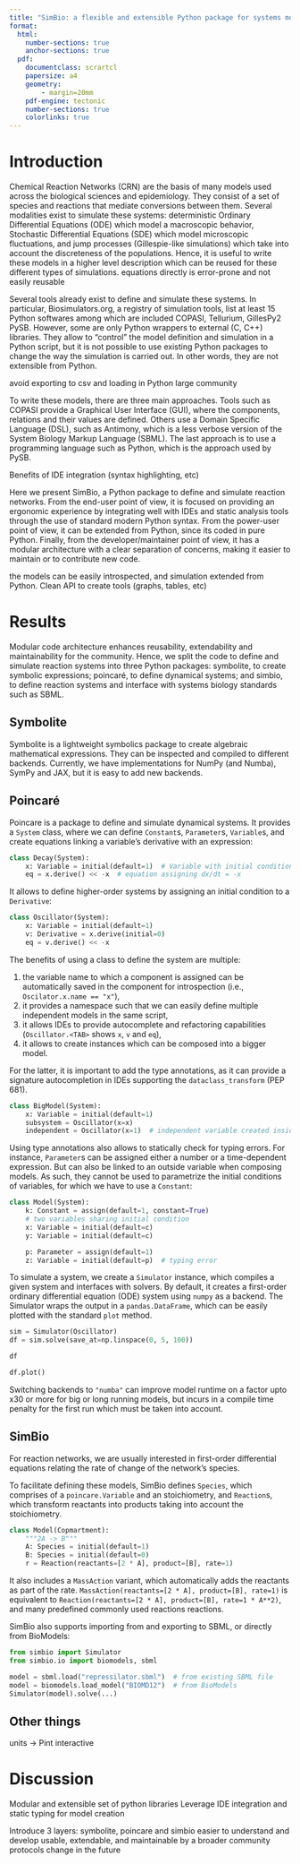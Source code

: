 ```yaml
---
title: "SimBio: a flexible and extensible Python package for systems modelling"
format:
  html:
    number-sections: true
    anchor-sections: true
  pdf:
    documentclass: scrartcl
    papersize: a4
    geometry:
        - margin=20mm
    pdf-engine: tectonic
    number-sections: true
    colorlinks: true
---
```


# Introduction

Chemical Reaction Networks (CRN)
are the basis of many models used across the biological sciences and epidemiology.
They consist of a set of species and reactions that mediate conversions between them.
Several modalities exist to simulate these systems:
deterministic Ordinary Differential Equations (ODE) which model a macroscopic behavior,
Stochastic Differential Equations (SDE) which model microscopic fluctuations,
and jump processes (Gillespie-like simulations) which take into account the discreteness of the populations.
Hence, it is useful to write these models in a higher level description
which can be reused for these different types of simulations.
equations directly is error-prone and not easily reusable

Several tools already exist to define and simulate these systems.
In particular,
Biosimulators.org,
a registry of simulation tools,
list at least 15 Python softwares
among which are included
COPASI,
Tellurium,
GillesPy2
PySB.
However,
some are only Python wrappers to external (C, C++) libraries.
They allow to "control" the model definition and simulation in a Python script,
but it is not possible to use existing Python packages
to change the way the simulation is carried out.
In other words, they are not extensible from Python.

avoid exporting to csv and loading in Python
large community

To write these models,
there are three main approaches.
Tools such as COPASI provide a Graphical User Interface (GUI),
where the components, relations and their values are defined.
Others use a Domain Specific Language (DSL),
such as Antimony,
which is a less verbose version of the System Biology Markup Language (SBML).
The last approach is to use a programming language such as Python,
which is the approach used by PySB.

Benefits of IDE integration (syntax highlighting, etc)

Here we present SimBio, a Python package to define and simulate reaction networks.
From the end-user point of view,
it is focused on providing an ergonomic experience
by integrating well with IDEs and static analysis tools
through the use of standard modern Python syntax.
From the power-user point of view,
it can be extended from Python,
since its coded in pure Python.
Finally,
from the developer/maintainer point of view,
it has a modular architecture with a clear separation of concerns,
making it easier to maintain or to contribute new code.

the models can be easily introspected,
and simulation extended from Python.
Clean API to create tools (graphs, tables, etc)

# Results

Modular code architecture enhances reusability, extendability and maintainability for the community.
Hence, we split the code to define and simulate reaction systems into three Python packages:
symbolite, to create symbolic expressions;
poincaré, to define dynamical systems;
and simbio, to define reaction systems
and interface with systems biology standards such as SBML.

## Symbolite

Symbolite is a lightweight symbolics package to create algebraic mathematical expressions.
They can be inspected and compiled to different backends.
Currently, we have implementations for NumPy (and Numba), SymPy and JAX,
but it is easy to add new backends.

## Poincaré

Poincare is a package to define and simulate dynamical systems.
It provides a `System` class,
where we can define `Constant`s, `Parameter`s, `Variable`s,
and create equations linking a variable's derivative with an expression:

```python
class Decay(System):
    x: Variable = initial(default=1)  # Variable with initial condition
    eq = x.derive() << -x  # equation assigning dx/dt = -x
```

It allows to define higher-order systems
by assigning an initial condition to a `Derivative`:

```python
class Oscillator(System):
    x: Variable = initial(default=1)
    v: Derivative = x.derive(initial=0)
    eq = v.derive() << -x
```

The benefits of using a class to define the system are multiple:

1. the variable name to which a component is assigned can be automatically saved in the component for introspection (i.e., `Oscilator.x.name == "x"`),
2. it provides a namespace such that we can easily define multiple independent models in the same script,
3. it allows IDEs to provide autocomplete and refactoring capabilities (`Oscillator.<TAB>` shows `x`, `v` and `eq`),
4. it allows to create instances which can be composed into a bigger model.

For the latter,
it is important to add the type annotations,
as it can provide a signature autocompletion in IDEs supporting the `dataclass_transform` (PEP 681).

```python
class BigModel(System):
    x: Variable = initial(default=1)
    subsystem = Oscillator(x=x)
    independent = Oscillator(x=1)  # independent variable created inside
```

Using type annotations also allows to statically check for typing errors.
For instance, `Parameter`s can be assigned either a number or a time-dependent expression.
But can also be linked to an outside variable when composing models.
As such, they cannot be used to parametrize the initial conditions of variables,
for which we have to use a `Constant`:

```python
class Model(System):
    k: Constant = assign(default=1, constant=True)
    # two variables sharing initial condition
    x: Variable = initial(default=c)
    y: Variable = initial(default=c)

    p: Parameter = assign(default=1)
    z: Variable = initial(default=p)  # typing error
```

To simulate a system,
we create a `Simulator` instance,
which compiles a given system and interfaces with solvers.
By default, it creates a first-order ordinary differential equation (ODE) system
using `numpy` as a backend.
The Simulator wraps the output in a `pandas.DataFrame`,
which can be easily plotted with the standard `plot` method.

```python
sim = Simulator(Oscillator)
df = sim.solve(save_at=np.linspace(0, 5, 100))

df
```

```python
df.plot()
```

Switching backends to `"numba"` can improve model runtime
on a factor upto x30 or more for big or long running models,
but incurs in a compile time penalty for the first run
which must be taken into account.

## SimBio

For reaction networks,
we are usually interested in first-order differential equations
relating the rate of change of the network's species.

To facilitate defining these models,
SimBio defines `Species`,
which comprises of a `poincare.Variable` and an stoichiometry,
and `Reaction`s,
which transform reactants into products taking into account the stoichiometry.

```python
class Model(Copmartment):
    """2A -> B"""
    A: Species = initial(default=1)
    B: Species = initial(default=0)
    r = Reaction(reactants=[2 * A], product=[B], rate=1)
```

It also includes a `MassAction` variant,
which automatically adds the reactants as part of the rate.
`MassAction(reactants=[2 * A], product=[B], rate=1)`
is equivalent to
`Reaction(reactants=[2 * A], product=[B], rate=1 * A**2)`,
and many predefined commonly used reactions reactions.

SimBio also supports importing from and exporting to SBML,
or directly from BioModels:

```python
from simbio import Simulator
from simbio.io import biomodels, sbml

model = sbml.load("repressilator.sbml")  # from existing SBML file
model = biomodels.load_model("BIOMD12")  # from BioModels
Simulator(model).solve(...)
```

## Other things

units -> Pint
interactive

# Discussion

Modular and extensible set of python libraries
Leverage IDE integration and static typing for model creation

Introduce 3 layers: symbolite, poincare and simbio
easier to understand and develop
usable, extendable, and maintainable by a broader community
protocols
change in the future
